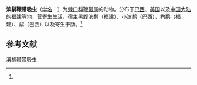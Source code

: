 {{Speciesbox
| name = 滨鹬鞭带吸虫
| status = 
| status_system = 
| image = 
| genus = Himasthla
| species = alincia
| authority = (Dietz, 1909)<ref name='id10128'>{{cite web| url =http://www.bioinfo.cn/db05/BjdwSpecies.php?action=view&id=10128| title =滨鹬鞭带吸虫| work =《中国动物物种编目数据库》| publisher =中国科学院微生物研究所| author =中国科学院动物研究所| accessdate =2009-04-16| deadurl =yes| archiveurl =https://web.archive.org/web/20160305015635/http://www.bioinfo.cn/db05/BjdwSpecies.php?action=view&id=10128| archivedate =2016-03-05}}</ref>
}}

'''滨鹬鞭带吸虫'''（[[学名|学名]]：{{lang|la|''Himasthla alincia''}}）为[[棘口科|棘口科]][[鞭带属|鞭带属]]的动物。分布于[[巴西|巴西]]、[[美国|美国]]以及[[中国大陆|中国大陆]]的[[福建|福建]]等地，营[[寄生|寄生]]生活，宿主黑腹滨鹬（福建）、小滨鹬（巴西）、杓鹬（福建）、鹬（巴西）以及寄生于肠。<ref name='id10128'/>

== 参考文献 ==
{{reflist}}

{{Wikispecies|Himasthla alincia}}
{{Taxonbar|from=Q15230388}}

[[Category:鞭带属|滨鹬鞭带吸虫]]


{{吸虫小作品}}